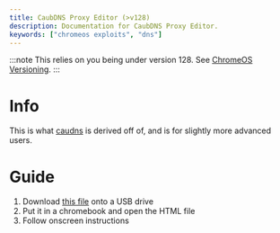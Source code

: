 ```yaml
---
title: CaubDNS Proxy Editor (>v128)
description: Documentation for CaubDNS Proxy Editor.
keywords: ["chromeos exploits", "dns"]
---
```


:::note
This relies on you being under version 128. See [ChromeOS Versioning](/kajigs/crosver).
:::

# Info

This is what [caudns](/kajigs/caudns) is derived off of, and is for slightly more advanced users.

# Guide

1. Download [this file](/assets/caubdns_editor.html) onto a USB drive
2. Put it in a chromebook and open the HTML file
3. Follow onscreen instructions
